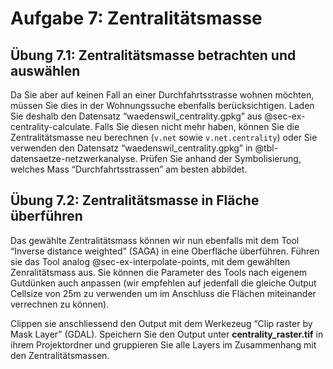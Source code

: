 # Aufgabe 7: Zentralitätsmasse {#sec-netzwerk-iii-zentralitaet}

## Übung 7.1: Zentralitätsmasse betrachten und auswählen

Da Sie aber auf keinen Fall an einer Durchfahrtsstrasse wohnen möchten, müssen Sie dies in der Wohnungssuche ebenfalls berücksichtigen. Laden Sie deshalb den Datensatz "waedenswil_centrality.gpkg" aus @sec-ex-centrality-calculate. Falls Sie diesen nicht mehr haben, können Sie die Zentralitätsmasse neu berechnen (`v.net` sowie `v.net.centrality`) oder Sie verwenden den Datensatz "waedenswil_centrality.gpkg" in @tbl-datensaetze-netzwerkanalyse. Prüfen Sie anhand der Symbolisierung, welches Mass "Durchfahrtsstrassen" am besten abbildet.

## Übung 7.2: Zentralitätsmasse in Fläche überführen

Das gewählte Zentralitätsmass können wir nun ebenfalls mit dem Tool "Inverse distance weighted" (SAGA) in eine Oberfläche überführen. Führen sie das Tool analog @sec-ex-interpolate-points, mit dem gewählten Zenralitätsmass aus. Sie können die Parameter des Tools nach eigenem Gutdünken auch anpassen (wir empfehlen auf jedenfall die gleiche Output Cellsize von 25m zu verwenden um im Anschluss die Flächen miteinander verrechnen zu können).

Clippen sie anschliessend den Output mit dem Werkezeug "Clip raster by Mask Layer" (GDAL). Speichern Sie den Output unter **centrality_raster.tif** in ihrem Projektordner und gruppieren Sie alle Layers im Zusammenhang mit den Zentralitätsmassen.
